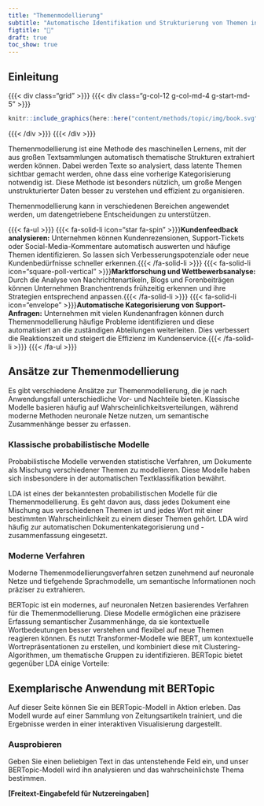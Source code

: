 ```yaml
---
title: "Themenmodellierung"
subtitle: "Automatische Identifikation und Strukturierung von Themen in Texten"
figtitle: "📰"
draft: true
toc_show: true
---
```


## Einleitung

{{{< div class="grid" >}}} {{{< div class="g-col-12 g-col-md-4 g-start-md-5" >}}} 

```r
knitr::include_graphics(here::here("content/methods/topic/img/book.svg"))
```

{{{< /div >}}} {{{< /div >}}}

Themenmodellierung ist eine Methode des maschinellen Lernens, mit der aus großen Textsammlungen automatisch thematische Strukturen extrahiert werden können. Dabei werden Texte so analysiert, dass latente Themen sichtbar gemacht werden, ohne dass eine vorherige Kategorisierung notwendig ist. Diese Methode ist besonders nützlich, um große Mengen unstrukturierter Daten besser zu verstehen und effizient zu organisieren.

Themenmodellierung kann in verschiedenen Bereichen angewendet werden, um datengetriebene Entscheidungen zu unterstützen.

{{{< fa-ul >}}}
    {{{< fa-solid-li icon="star fa-spin" >}}}**Kundenfeedback analysieren:** Unternehmen können Kundenrezensionen, Support-Tickets oder Social-Media-Kommentare automatisch auswerten und häufige Themen identifizieren. So lassen sich Verbesserungspotenziale oder neue Kundenbedürfnisse schneller erkennen.{{{< /fa-solid-li >}}}
    {{{< fa-solid-li icon="square-poll-vertical" >}}}**Marktforschung und Wettbewerbsanalyse:** Durch die Analyse von Nachrichtenartikeln, Blogs und Forenbeiträgen können Unternehmen Branchentrends frühzeitig erkennen und ihre Strategien entsprechend anpassen.{{{< /fa-solid-li >}}}
    {{{< fa-solid-li  icon="envelope" >}}}**Automatische Kategorisierung von Support-Anfragen:** Unternehmen mit vielen Kundenanfragen können durch Themenmodellierung häufige Probleme identifizieren und diese automatisiert an die zuständigen Abteilungen weiterleiten. Dies verbessert die Reaktionszeit und steigert die Effizienz im Kundenservice.{{{< /fa-solid-li >}}}
{{{< /fa-ul >}}}

## Ansätze zur Themenmodellierung

Es gibt verschiedene Ansätze zur Themenmodellierung, die je nach Anwendungsfall unterschiedliche Vor- und Nachteile bieten. Klassische Modelle basieren häufig auf Wahrscheinlichkeitsverteilungen, während moderne Methoden neuronale Netze nutzen, um semantische Zusammenhänge besser zu erfassen.

### Klassische probabilistische Modelle

Probabilistische Modelle verwenden statistische Verfahren, um Dokumente als Mischung verschiedener Themen zu modellieren. Diese Modelle haben sich insbesondere in der automatischen Textklassifikation bewährt.

LDA ist eines der bekanntesten probabilistischen Modelle für die Themenmodellierung. Es geht davon aus, dass jedes Dokument eine Mischung aus verschiedenen Themen ist und jedes Wort mit einer bestimmten Wahrscheinlichkeit zu einem dieser Themen gehört. LDA wird häufig zur automatischen Dokumentenkategorisierung und -zusammenfassung eingesetzt.

### Moderne Verfahren

Moderne Themenmodellierungsverfahren setzen zunehmend auf neuronale Netze und tiefgehende Sprachmodelle, um semantische Informationen noch präziser zu extrahieren.

BERTopic ist ein modernes, auf neuronalen Netzen basierendes Verfahren für die Themenmodellierung. Diese Modelle ermöglichen eine präzisere Erfassung semantischer Zusammenhänge, da sie kontextuelle Wortbedeutungen besser verstehen und flexibel auf neue Themen reagieren können. Es nutzt Transformer-Modelle wie BERT, um kontextuelle Wortrepräsentationen zu erstellen, und kombiniert diese mit Clustering-Algorithmen, um thematische Gruppen zu identifizieren. BERTopic bietet gegenüber LDA einige Vorteile:

## Exemplarische Anwendung mit BERTopic

Auf dieser Seite können Sie ein BERTopic-Modell in Aktion erleben. Das Modell wurde auf einer Sammlung von Zeitungsartikeln trainiert, und die Ergebnisse werden in einer interaktiven Visualisierung dargestellt.

### Ausprobieren

Geben Sie einen beliebigen Text in das untenstehende Feld ein, und unser BERTopic-Modell wird ihn analysieren und das wahrscheinlichste Thema bestimmen.

**[Freitext-Eingabefeld für Nutzereingaben]**

